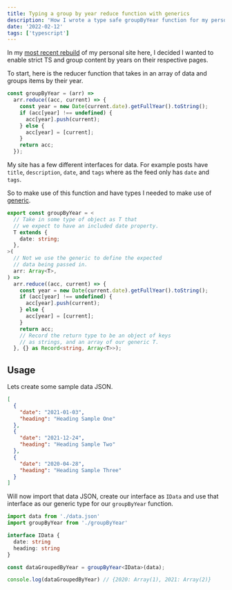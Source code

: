 ```yaml
---
title: Typing a group by year reduce function with generics
description: 'How I wrote a type safe groupByYear function for my personal site.'
date: '2022-02-12'
tags: ['typescript']
---
```


In my [most recent rebuild](https://github.com/alexcarpenter/alexcarpenter-next/releases/tag/v2.0.0) of my personal site here, I decided I wanted to enable strict TS and group content by years on their respective pages.

To start, here is the reducer function that takes in an array of data and groups items by their year.

```js:filename=groupByYear.js
const groupByYear = (arr) =>
  arr.reduce((acc, current) => {
    const year = new Date(current.date).getFullYear().toString();
    if (acc[year] !== undefined) {
      acc[year].push(current);
    } else {
      acc[year] = [current];
    }
    return acc;
  });
```

My site has a few different interfaces for data. For example posts have `title`, `description`, `date`, and `tags` where as the feed only has `date` and `tags`.

So to make use of this function and have types I needed to make use of [generic](https://www.typescriptlang.org/docs/handbook/2/generics.html).

```ts:filename=groupByYear.ts
export const groupByYear = <
  // Take in some type of object as T that
  // we expect to have an included date property.
  T extends {
    date: string;
  },
>(
  // Not we use the generic to define the expected
  // data being passed in.
  arr: Array<T>,
) =>
  arr.reduce((acc, current) => {
    const year = new Date(current.date).getFullYear().toString();
    if (acc[year] !== undefined) {
      acc[year].push(current);
    } else {
      acc[year] = [current];
    }
    return acc;
    // Record the return type to be an object of keys
    // as strings, and an array of our generic T.
  }, {} as Record<string, Array<T>>);
```

## Usage

Lets create some sample data JSON.

```json:filename=data.json
[
  {
    "date": "2021-01-03",
    "heading": "Heading Sample One"
  },
  {
    "date": "2021-12-24",
    "heading": "Heading Sample Two"
  },
  {
    "date": "2020-04-28",
    "heading": "Heading Sample Three"
  }
]
```

Will now import that data JSON, create our interface as `IData` and use that interface as our generic type for our `groupByYear` function.

```ts:filename=main.ts
import data from './data.json'
import groupByYear from './groupByYear'

interface IData {
  date: string
  heading: string
}

const dataGroupedByYear = groupByYear<IData>(data);

console.log(dataGroupedByYear) // {2020: Array(1), 2021: Array(2)}
```